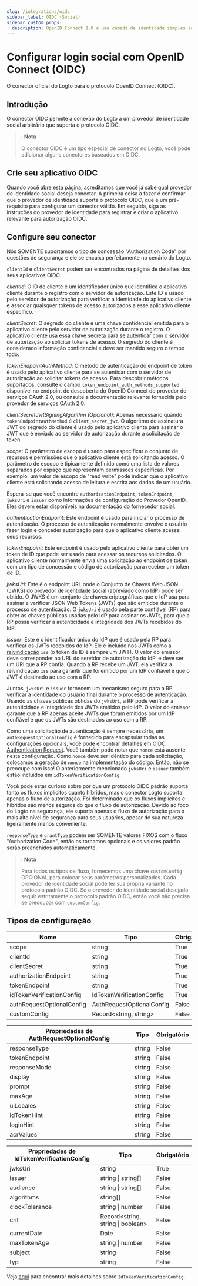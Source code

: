 ```yaml
---
slug: /integrations/oidc
sidebar_label: OIDC (Social)
sidebar_custom_props:
  description: OpenID Connect 1.0 é uma camada de identidade simples sobre o protocolo OAuth 2.0.
---
```



# Configurar login social com OpenID Connect (OIDC)

O conector oficial do Logto para o protocolo OpenID Connect (OIDC).

<GuideTip />

## Introdução

O conector OIDC permite a conexão do Logto a um provedor de identidade social arbitrário que suporta o protocolo OIDC.

> ℹ️ **Nota**
>
> O conector OIDC é um tipo especial de conector no Logto, você pode adicionar alguns conectores baseados em OIDC.

## Crie seu aplicativo OIDC

Quando você abre esta página, acreditamos que você já sabe qual provedor de identidade social deseja conectar. A primeira coisa a fazer é confirmar que o provedor de identidade suporta o protocolo OIDC, que é um pré-requisito para configurar um conector válido. Em seguida, siga as instruções do provedor de identidade para registrar e criar o aplicativo relevante para autorização OIDC.

## Configure seu conector

Nós SOMENTE suportamos o tipo de concessão "Authorization Code" por questões de segurança e ele se encaixa perfeitamente no cenário do Logto.

`clientId` e `clientSecret` podem ser encontrados na página de detalhes dos seus aplicativos OIDC.

_clientId_: O ID do cliente é um identificador único que identifica o aplicativo cliente durante o registro com o servidor de autorização. Este ID é usado pelo servidor de autorização para verificar a identidade do aplicativo cliente e associar quaisquer tokens de acesso autorizados a esse aplicativo cliente específico.

_clientSecret_: O segredo do cliente é uma chave confidencial emitida para o aplicativo cliente pelo servidor de autorização durante o registro. O aplicativo cliente usa essa chave secreta para se autenticar com o servidor de autorização ao solicitar tokens de acesso. O segredo do cliente é considerado informação confidencial e deve ser mantido seguro o tempo todo.

_tokenEndpointAuthMethod_: O método de autenticação do endpoint de token é usado pelo aplicativo cliente para se autenticar com o servidor de autorização ao solicitar tokens de acesso. Para descobrir métodos suportados, consulte o campo `token_endpoint_auth_methods_supported` disponível no endpoint de descoberta do OpenID Connect do provedor de serviços OAuth 2.0, ou consulte a documentação relevante fornecida pelo provedor de serviços OAuth 2.0.

_clientSecretJwtSigningAlgorithm (Opcional)_: Apenas necessário quando `tokenEndpointAuthMethod` é `client_secret_jwt`. O algoritmo de assinatura JWT do segredo do cliente é usado pelo aplicativo cliente para assinar o JWT que é enviado ao servidor de autorização durante a solicitação de token.

_scope_: O parâmetro de escopo é usado para especificar o conjunto de recursos e permissões que o aplicativo cliente está solicitando acesso. O parâmetro de escopo é tipicamente definido como uma lista de valores separados por espaço que representam permissões específicas. Por exemplo, um valor de escopo de "read write" pode indicar que o aplicativo cliente está solicitando acesso de leitura e escrita aos dados de um usuário.

Espera-se que você encontre `authorizationEndpoint`, `tokenEndpoint`, `jwksUri` e `issuer` como informações de configuração do Provedor OpenID. Eles devem estar disponíveis na documentação do fornecedor social.

_authenticationEndpoint_: Este endpoint é usado para iniciar o processo de autenticação. O processo de autenticação normalmente envolve o usuário fazer login e conceder autorização para que o aplicativo cliente acesse seus recursos.

_tokenEndpoint_: Este endpoint é usado pelo aplicativo cliente para obter um token de ID que pode ser usado para acessar os recursos solicitados. O aplicativo cliente normalmente envia uma solicitação ao endpoint de token com um tipo de concessão e código de autorização para receber um token de ID.

_jwksUri_: Este é o endpoint URL onde o Conjunto de Chaves Web JSON (JWKS) do provedor de identidade social (abreviado como IdP) pode ser obtido. O JWKS é um conjunto de chaves criptográficas que o IdP usa para assinar e verificar JSON Web Tokens (JWTs) que são emitidos durante o processo de autenticação. O `jwksUri` é usado pela parte confiável (RP) para obter as chaves públicas usadas pelo IdP para assinar os JWTs, para que a RP possa verificar a autenticidade e integridade dos JWTs recebidos do IdP.

_issuer_: Este é o identificador único do IdP que é usado pela RP para verificar os JWTs recebidos do IdP. Ele é incluído nos JWTs como a [reivindicação](https://www.rfc-editor.org/rfc/rfc7519#section-4) `iss` (o token de ID é sempre um JWT). O valor do emissor deve corresponder ao URL do servidor de autorização do IdP, e deve ser um URI que a RP confia. Quando a RP recebe um JWT, ela verifica a reivindicação `iss` para garantir que foi emitido por um IdP confiável e que o JWT é destinado ao uso com a RP.

Juntos, `jwksUri` e `issuer` fornecem um mecanismo seguro para a RP verificar a identidade do usuário final durante o processo de autenticação. Usando as chaves públicas obtidas do `jwksUri`, a RP pode verificar a autenticidade e integridade dos JWTs emitidos pelo IdP. O valor do emissor garante que a RP apenas aceite JWTs que foram emitidos por um IdP confiável e que os JWTs são destinados ao uso com a RP.

Como uma solicitação de autenticação é sempre necessária, um `authRequestOptionalConfig` é fornecido para encapsular todas as configurações opcionais, você pode encontrar detalhes em [OIDC Authentication Request](https://openid.net/specs/openid-connect-core-1_0.html#AuthRequest). Você também pode notar que `nonce` está ausente nesta configuração. Como `nonce` deve ser idêntico para cada solicitação, colocamos a geração de `nonce` na implementação do código. Então, não se preocupe com isso! O anteriormente mencionado `jwksUri` e `issuer` também estão incluídos em `idTokenVerificationConfig`.

Você pode estar curioso sobre por que um protocolo OIDC padrão suporta tanto os fluxos implícitos quanto híbridos, mas o conector Logto suporta apenas o fluxo de autorização. Foi determinado que os fluxos implícitos e híbridos são menos seguros do que o fluxo de autorização. Devido ao foco do Logto na segurança, ele suporta apenas o fluxo de autorização para o mais alto nível de segurança para seus usuários, apesar de sua natureza ligeiramente menos conveniente.

`responseType` e `grantType` podem ser SOMENTE valores FIXOS com o fluxo "Authorization Code", então os tornamos opcionais e os valores padrão serão preenchidos automaticamente.

> ℹ️ **Nota**
>
> Para todos os tipos de fluxo, fornecemos uma chave `customConfig` OPCIONAL para colocar seus parâmetros personalizados.
> Cada provedor de identidade social pode ter sua própria variante no protocolo padrão OIDC. Se o provedor de identidade social desejado seguir estritamente o protocolo padrão OIDC, então você não precisa se preocupar com `customConfig`.

## Tipos de configuração

| Nome                      | Tipo                      | Obrigatório |
| ------------------------- | ------------------------- | ----------- |
| scope                     | string                    | True        |
| clientId                  | string                    | True        |
| clientSecret              | string                    | True        |
| authorizationEndpoint     | string                    | True        |
| tokenEndpoint             | string                    | True        |
| idTokenVerificationConfig | IdTokenVerificationConfig | True        |
| authRequestOptionalConfig | AuthRequestOptionalConfig | False       |
| customConfig              | Record\<string, string>   | False       |

| Propriedades de AuthRequestOptionalConfig | Tipo   | Obrigatório |
| ----------------------------------------- | ------ | ----------- |
| responseType                              | string | False       |
| tokenEndpoint                             | string | False       |
| responseMode                              | string | False       |
| display                                   | string | False       |
| prompt                                    | string | False       |
| maxAge                                    | string | False       |
| uiLocales                                 | string | False       |
| idTokenHint                               | string | False       |
| loginHint                                 | string | False       |
| acrValues                                 | string | False       |

| Propriedades de IdTokenVerificationConfig | Tipo                               | Obrigatório |
| ----------------------------------------- | ---------------------------------- | ----------- |
| jwksUri                                   | string                             | True        |
| issuer                                    | string \| string[]                 | False       |
| audience                                  | string \| string[]                 | False       |
| algorithms                                | string[]                           | False       |
| clockTolerance                            | string \| number                   | False       |
| crit                                      | Record\<string, string \| boolean> | False       |
| currentDate                               | Date                               | False       |
| maxTokenAge                               | string \| number                   | False       |
| subject                                   | string                             | False       |
| typ                                       | string                             | False       |

Veja [aqui](https://github.com/panva/jose/blob/main/docs/jwt/verify/interfaces/JWTVerifyOptions.md) para encontrar mais detalhes sobre `IdTokenVerificationConfig`.
